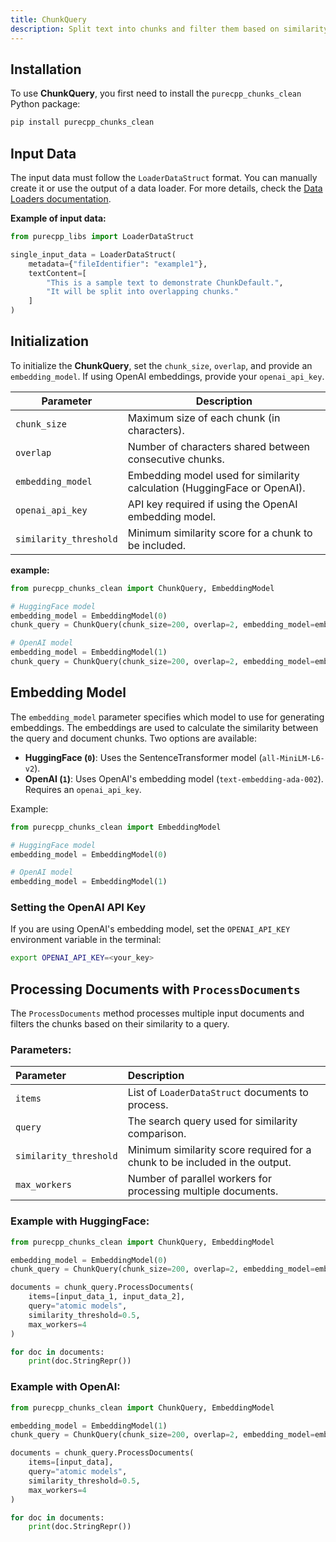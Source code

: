 ```yaml
---
title: ChunkQuery
description: Split text into chunks and filter them based on similarity to a query.
---
```


## Installation
To use **ChunkQuery**, you first need to install the `purecpp_chunks_clean` Python package:

```bash
pip install purecpp_chunks_clean
```

## Input Data

The input data must follow the `LoaderDataStruct` format. You can manually create it or use the output of a data loader. For more details, check the [Data Loaders documentation](../loaders/introduction.mdx).

**Example of input data:**
```python
from purecpp_libs import LoaderDataStruct

single_input_data = LoaderDataStruct(
    metadata={"fileIdentifier": "example1"},
    textContent=[
        "This is a sample text to demonstrate ChunkDefault.",
        "It will be split into overlapping chunks."
    ]
)
```

## Initialization

To initialize the **ChunkQuery**, set the `chunk_size`, `overlap`, and provide an `embedding_model`. If using OpenAI embeddings, provide your `openai_api_key`.

| Parameter              | Description                                                                 |
|------------------------|-----------------------------------------------------------------------------|
| `chunk_size`          | Maximum size of each chunk (in characters).                                 |
| `overlap`             | Number of characters shared between consecutive chunks.                     |
| `embedding_model`     | Embedding model used for similarity calculation (HuggingFace or OpenAI).    |
| `openai_api_key`      | API key required if using the OpenAI embedding model.                       |
| `similarity_threshold`| Minimum similarity score for a chunk to be included.                        |

**example:**
```python
from purecpp_chunks_clean import ChunkQuery, EmbeddingModel

# HuggingFace model
embedding_model = EmbeddingModel(0)
chunk_query = ChunkQuery(chunk_size=200, overlap=2, embedding_model=embedding_model)

# OpenAI model
embedding_model = EmbeddingModel(1)
chunk_query = ChunkQuery(chunk_size=200, overlap=2, embedding_model=embedding_model, openai_api_key="your_openai_api_key")
```

## Embedding Model

The `embedding_model` parameter specifies which model to use for generating embeddings. The embeddings are used to calculate the similarity between the query and document chunks. Two options are available:

- **HuggingFace (`0`)**: Uses the SentenceTransformer model (`all-MiniLM-L6-v2`).
- **OpenAI (`1`)**: Uses OpenAI's embedding model (`text-embedding-ada-002`). Requires an `openai_api_key`.

Example:

```python
from purecpp_chunks_clean import EmbeddingModel

# HuggingFace model
embedding_model = EmbeddingModel(0)

# OpenAI model
embedding_model = EmbeddingModel(1)
```

### Setting the OpenAI API Key

If you are using OpenAI's embedding model, set the `OPENAI_API_KEY` environment variable in the terminal:

```bash
export OPENAI_API_KEY=<your_key>
```

## Processing Documents with `ProcessDocuments`

The `ProcessDocuments` method processes multiple input documents and filters the chunks based on their similarity to a query.

### Parameters:

| Parameter              | Description                                                                 |
|:----------------------|:-----------------------------------------------------------------------------|
| `items`               | List of `LoaderDataStruct` documents to process.                            |
| `query`               | The search query used for similarity comparison.                           |
| `similarity_threshold`| Minimum similarity score required for a chunk to be included in the output. |
| `max_workers`         | Number of parallel workers for processing multiple documents.              |

### Example with HuggingFace:
```python
from purecpp_chunks_clean import ChunkQuery, EmbeddingModel

embedding_model = EmbeddingModel(0)
chunk_query = ChunkQuery(chunk_size=200, overlap=2, embedding_model=embedding_model)

documents = chunk_query.ProcessDocuments(
    items=[input_data_1, input_data_2],
    query="atomic models",
    similarity_threshold=0.5,
    max_workers=4
)

for doc in documents:
    print(doc.StringRepr())
```

### Example with OpenAI:
```python
from purecpp_chunks_clean import ChunkQuery, EmbeddingModel

embedding_model = EmbeddingModel(1)
chunk_query = ChunkQuery(chunk_size=200, overlap=2, embedding_model=embedding_model)

documents = chunk_query.ProcessDocuments(
    items=[input_data],
    query="atomic models",
    similarity_threshold=0.5,
    max_workers=4
)

for doc in documents:
    print(doc.StringRepr())
```